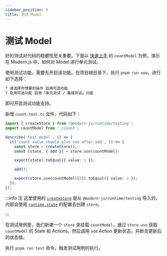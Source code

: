 ```yaml
---
sidebar_position: 9
title: 测试 Model
---
```

# 测试 Model

好的测试对代码的稳健性至关重要。下面以 [快速上手](/guides/topic-detail/model/quick-start) 的 `countModel` 为例，演示在 Modern.js 中，如何对 Model 进行单元测试。

使用测试功能，需要先开启该功能。在项目根目录下，执行 `pnpm run new`，进行如下选择：

```bash
? 请选择你想要的操作 启用可选功能
? 启用可选功能 启用「单元测试 / 集成测试」功能
```

即可开启测试功能支持。

新增 `count.test.ts` 文件，代码如下：

```ts
import { createStore } from '@modern-js/runtime/testing';
import countModel from './count';

describe('test model', () => {
  it('count value should plus one after add', () => {
    const store = createStore();
    const [state, { add }] = store.use(countModel);

    expect(state).toEqual({ value: 1 });

    add();

    expect(store.use(countModel)[0]).toEqual({ value: 2 });
  });
});
```

:::info 注
这里使用的 [`createStore`](/apis/app/runtime/model/create-store) 是从 `@modern-js/runtime/testing` 导入的，内部会使用 [`runtime.state`](/configure/app/runtime/state) 的配置去创建 `store`。

:::

在测试用例里，我们新建一个 `store` 来挂载 `countModel`，通过 `store.use` 获取 `countModel` 的 State 和 Actions。然后调用 `add` Action 更新状态，并断言更新后的状态值。

执行 `pnpm run test` 命令，触发测试用例的执行。
